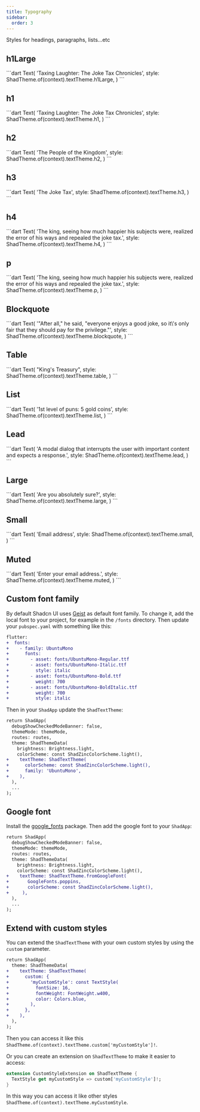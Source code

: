 ```yaml
---
title: Typography
sidebar:
  order: 3
---
```



Styles for headings, paragraphs, lists...etc

## h1Large

<Preview src="typography?style=h1Large">
 ```dart
Text(
  'Taxing Laughter: The Joke Tax Chronicles',
  style: ShadTheme.of(context).textTheme.h1Large,
)
```
</Preview>

## h1

<Preview src="typography?style=h1">
 ```dart
Text(
  'Taxing Laughter: The Joke Tax Chronicles',
  style: ShadTheme.of(context).textTheme.h1,
)
```
</Preview>

## h2

<Preview src="typography?style=h2">
 ```dart
Text(
  'The People of the Kingdom',
  style: ShadTheme.of(context).textTheme.h2,
)
```
</Preview>

## h3

<Preview src="typography?style=h3">
 ```dart
Text(
  'The Joke Tax',
  style: ShadTheme.of(context).textTheme.h3,
)
```
</Preview>

## h4

<Preview src="typography?style=h4">
 ```dart
Text(
  'The king, seeing how much happier his subjects were, realized the error of his ways and repealed the joke tax.',
  style: ShadTheme.of(context).textTheme.h4,
)
```
</Preview>

## p

<Preview src="typography?style=p">
 ```dart
Text(
  'The king, seeing how much happier his subjects were, realized the error of his ways and repealed the joke tax.',
  style: ShadTheme.of(context).textTheme.p,
)
```
</Preview>

## Blockquote

<Preview src="typography?style=blockquote">
 ```dart
Text(
  '"After all," he said, "everyone enjoys a good joke, so it\'s only fair that they should pay for the privilege."',
  style: ShadTheme.of(context).textTheme.blockquote,
)
```
</Preview>

## Table

<Preview src="typography?style=table">
 ```dart
Text(
  "King's Treasury",
  style: ShadTheme.of(context).textTheme.table,
)
```
</Preview>

## List

<Preview src="typography?style=list">
 ```dart
Text(
  '1st level of puns: 5 gold coins',
  style: ShadTheme.of(context).textTheme.list,
)
```
</Preview>

## Lead

<Preview src="typography?style=lead">
 ```dart
Text(
  'A modal dialog that interrupts the user with important content and expects a response.',
  style: ShadTheme.of(context).textTheme.lead,
)
```
</Preview>

## Large

<Preview src="typography?style=large">
 ```dart
Text(
  'Are you absolutely sure?',
  style: ShadTheme.of(context).textTheme.large,
)
```
</Preview>

## Small

<Preview src="typography?style=small">
 ```dart
Text(
  'Email address',
  style: ShadTheme.of(context).textTheme.small,
)
```
</Preview>

## Muted

<Preview src="typography?style=muted">
 ```dart
Text(
  'Enter your email address.',
  style: ShadTheme.of(context).textTheme.muted,
)
```
</Preview>

## Custom font family

By default Shadcn UI uses [Geist](https://vercel.com/font) as default font family.
To change it, add the local font to your project, for example in the `/fonts` directory.
Then update your `pubspec.yaml` with something like this:

```diff lang="yaml"
flutter:
+  fonts:
+    - family: UbuntuMono
+      fonts:
+        - asset: fonts/UbuntuMono-Regular.ttf
+        - asset: fonts/UbuntuMono-Italic.ttf
+          style: italic
+        - asset: fonts/UbuntuMono-Bold.ttf
+          weight: 700
+        - asset: fonts/UbuntuMono-BoldItalic.ttf
+          weight: 700
+          style: italic
```

Then in your `ShadApp` update the `ShadTextTheme`:
```diff lang="dart"
return ShadApp(
  debugShowCheckedModeBanner: false,
  themeMode: themeMode,
  routes: routes,
  theme: ShadThemeData(
    brightness: Brightness.light,
    colorScheme: const ShadZincColorScheme.light(),
+    textTheme: ShadTextTheme(
+      colorScheme: const ShadZincColorScheme.light(),
+      family: 'UbuntuMono',
+    ),
  ),
  ...
);
```

## Google font

Install the [google_fonts](https://pub.dev/packages/google_fonts) package.
Then add the google font to your `ShadApp`:
```diff lang="dart"
return ShadApp(
  debugShowCheckedModeBanner: false,
  themeMode: themeMode,
  routes: routes,
  theme: ShadThemeData(
    brightness: Brightness.light,
    colorScheme: const ShadZincColorScheme.light(),
+    textTheme: ShadTextTheme.fromGoogleFont(
+       GoogleFonts.poppins,
+       colorScheme: const ShadZincColorScheme.light(),
+     ),
  ),
  ...
);
```

## Extend with custom styles

You can extend the `ShadTextTheme` with your own custom styles by using the `custom` parameter.
```diff lang="dart"
return ShadApp(
  theme: ShadThemeData(
+    textTheme: ShadTextTheme(
+      custom: {
+        'myCustomStyle': const TextStyle(
+          fontSize: 16,
+          fontWeight: FontWeight.w400,
+          color: Colors.blue,
+        ),
+      },
+    ),
  ),
);
```

Then you can access it like this `ShadTheme.of(context).textTheme.custom['myCustomStyle']!`.

Or you can create an extension on `ShadTextTheme` to make it easier to access:
```dart
extension CustomStyleExtension on ShadTextTheme {
  TextStyle get myCustomStyle => custom['myCustomStyle']!;
}
```

In this way you can access it like other styles `ShadTheme.of(context).textTheme.myCustomStyle`.

